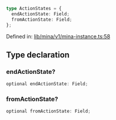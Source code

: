 ```ts
type ActionStates = {
  endActionState: Field;
  fromActionState: Field;
};
```

Defined in: [lib/mina/v1/mina-instance.ts:58](https://github.com/o1-labs/o1js/blob/df1ff77af12d7cbbed4a6167f02815fad4f0dceb/src/lib/mina/v1/mina-instance.ts#L58)

## Type declaration

### endActionState?

```ts
optional endActionState: Field;
```

### fromActionState?

```ts
optional fromActionState: Field;
```
